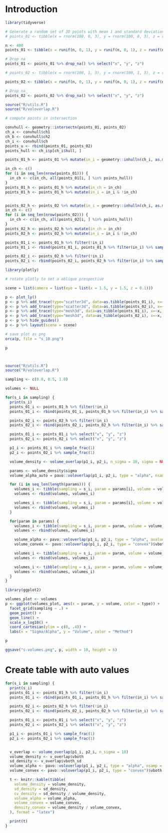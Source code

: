 # Introduction

```r

library(tidyverse)

# Generate a random set of 3D points with mean 1 and standard deviation 3
# points_01 <- tibble(x = rnorm(100, 0, 3), y = rnorm(100, 0, 3), z = rnorm(100, 0, 3))

n <- 400
points_01 <- tibble(x = runif(n, 0, 1), y = runif(n, 0, 1), z = runif(n, 0, 1))

# Drop na
points_01 <- points_01 %>% drop_na() %>% select("x", "y", "z")

# points_02 <- tibble(x = rnorm(100, 1, 3), y = rnorm(100, 1, 3), z = rnorm(100, 1, 3))

points_02 <- tibble(x = runif(n, 0, 1), y = runif(n, 0, 1), z = runif(n, 0.5, 1.5))

# Drop na
points_02 <- points_02 %>% drop_na() %>% select("x", "y", "z")

```

```r
source("R/utils.R")
source("R/voloverlap.R")

# compute points in intersection

convhull <- geometry::intersectn(points_01, points_02)
ch_a <- convhull$ch1
ch_b <- convhull$ch2
ch_i <- convhull$ch
points_u <- rbind(points_01, points_02)
points_hull <- ch_i$p[ch_i$hull, ]

points_01_h <- points_01 %>% mutate(in_i = geometry::inhulln(ch_i, as.matrix(points_01)))

in_ch <- c()
for (i in seq_len(nrow(points_01))) {
  in_ch <- c(in_ch, all(points_01[i, ] %in% points_hull))
}
points_01_h <- points_01_h %>% mutate(in_ch = in_ch)
points_01_h <- points_01_h %>% mutate(in_i = in_i & !in_ch)


points_02_h <- points_02 %>% mutate(in_i = geometry::inhulln(ch_i, as.matrix(points_02)))
in_ch <- c()
for (i in seq_len(nrow(points_02))) {
  in_ch <- c(in_ch, all(points_02[i, ] %in% points_hull))
}
points_02_h <- points_02_h %>% mutate(in_ch = in_ch)
points_02_h <- points_02_h %>% mutate(in_i = in_i & !in_ch)

```


```r

points_01_i <- points_01_h %>% filter(!in_i)
points_01_i <- rbind(points_01_i, points_01_h %>% filter(in_i) %>% sample_frac(1))

points_02_i <- points_02_h %>% filter(!in_i)
points_02_i <- rbind(points_02_i, points_02_h %>% filter(in_i) %>% sample_frac(1))
```

```r

library(plotly)

# rotate plotly to set a oblique prespective

scene = list(camera = list(eye = list(x = 1.5, y = 1.5, z = 0.1)))

p <- plot_ly()
p <- p %>% add_trace(type="scatter3d", data=as.tibble(points_01_i), x=~x, y=~y, z=~z, mode="markers", marker=list(size=2, color="green"))
p <- p %>% add_trace(type="scatter3d", data=as.tibble(points_02_i), x=~x, y=~y, z=~z, mode="markers", marker=list(size=2, color="red"))
p <- p %>% add_trace(type="mesh3d", data=as_tibble(points_01_i), x=~x, y=~y, z=~z, opacity=0.1, alphahull=0)
p <- p %>% add_trace(type="mesh3d", data=as_tibble(points_02_i), x=~x, y=~y, z=~z, opacity=0.1, alphahull=0)
p <- p %>% hide_guides()
p <- p %>% layout(scene = scene)

# save plot as png
orca(p, file = "s_10.png")

p
```

```r
```

```r
```



```r
source("R/utils.R")
source("R/voloverlap.R")

sampling <- c(0.0, 0.5, 1.0)

volumes <- NULL

for(s_i in sampling) {
  print(s_i)
  points_01_i <- points_01_h %>% filter(!in_i)
  points_01_i <- rbind(points_01_i, points_01_h %>% filter(in_i) %>% sample_frac(s_i))

  points_02_i <- points_02_h %>% filter(!in_i)
  points_02_i <- rbind(points_02_i, points_02_h %>% filter(in_i) %>% sample_frac(s_i))

  points_01_i <- points_01_i %>% select("x", "y", "z")
  points_02_i <- points_02_i %>% select("x", "y", "z")

  p1_i <- points_01_i %>% sample_frac(1)
  p2_i <- points_02_i %>% sample_frac(1)

  volume_density <- volume_overlap(p1_i, p2_i, n_sigma = 10, sigma = NULL)

  params <- volume_density$sigma
  volume_alpha_auto = pavo::voloverlap(p1_i, p2_i, type = "alpha", nsamp = 1e4)$pboth

  for (i in seq_len(length(params))) {
    volumes_i <- tibble(sampling = s_i, param = params[i], volume = volume_density$vboth, type = "density auto")
    volumes <- rbind(volumes, volumes_i)

    volumes_i <- tibble(sampling = s_i, param = params[i], volume = volume_density$vboth_extended[i], type = "density")
    volumes <- rbind(volumes, volumes_i)
  }

  for(param in params) {
    volumes_i <- tibble(sampling = s_i, param = param, volume = volume_alpha_auto, type = "alpha-shape auto")
    volumes <- rbind(volumes, volumes_i)

    volume_alpha <- pavo::voloverlap(p1_i, p2_i, type = "alpha", avalue = param, nsamp = 1e4)$pboth
    volume_convex <- pavo::voloverlap(p1_i, p2_i, type = "convex")$vboth

    volumes_i <- tibble(sampling = s_i, param = param, volume = volume_alpha, type = "alpha-shape")
    volumes <- rbind(volumes, volumes_i)

    volumes_i <- tibble(sampling = s_i, param = param, volume = volume_convex, type = "convex-hull")
    volumes <- rbind(volumes, volumes_i)
  }
}
```

```r
library(ggplot2)

volumes_plot <- volumes
p <- ggplot(volumes_plot, aes(x = param, y = volume, color = type)) +
  facet_grid(sampling ~ .) +
  geom_point() +
  geom_line() +
  scale_x_log10() +
  coord_cartesian(ylim = c(0, .4)) +
  labs(x = "Sigma/Alpha", y = "Volume", color = "Method")

p

```

```r
ggsave("s-volumes.png", p, width = 10, height = 6)
```


# Create table with auto values

```r

for(s_i in sampling) {
  print(s_i)
  points_01_i <- points_01_h %>% filter(!in_i)
  points_01_i <- rbind(points_01_i, points_01_h %>% filter(in_i) %>% sample_frac(s_i))

  points_02_i <- points_02_h %>% filter(!in_i)
  points_02_i <- rbind(points_02_i, points_02_h %>% filter(in_i) %>% sample_frac(s_i))

  points_01_i <- points_01_i %>% select("x", "y", "z")
  points_02_i <- points_02_i %>% select("x", "y", "z")

  p1_i <- points_01_i %>% sample_frac(1)
  p2_i <- points_02_i %>% sample_frac(1)


  v_overlap <- volume_overlap(p1_i, p2_i, n_sigma = 10)
  volume_density <- v_overlap$vboth
  sd_density <- v_overlap$vboth_sd
  volume_alpha <- pavo::voloverlap(p1_i, p2_i, type = "alpha", nsamp = 1e4)$pboth
  volume_convex <- pavo::voloverlap(p1_i, p2_i, type = "convex")$vboth

  t <- knitr::kable(tibble(
    volume_density = volume_density,
    sd_density = sd_density,
    cv_density = sd_density / volume_density,
    volume_alpha = volume_alpha,
    volume_convex = volume_convex,
    density_convex = volume_density / volume_convex,
  ), format = "latex")

  print(t)
}

```




